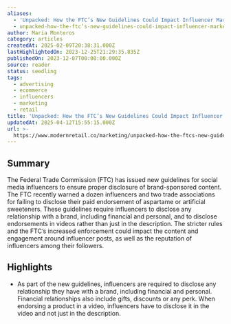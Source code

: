 ```yaml
---
aliases:
  - 'Unpacked: How the FTC’s New Guidelines Could Impact Influencer Marketing'
  - unpacked-how-the-ftc’s-new-guidelines-could-impact-influencer-marketing
author: Maria Monteros
category: articles
createdAt: 2025-02-09T20:38:31.000Z
lastHighlightedOn: 2023-12-25T21:29:35.835Z
publishedOn: 2023-12-07T00:00:00.000Z
source: reader
status: seedling
tags:
  - advertising
  - ecommerce
  - influencers
  - marketing
  - retail
title: 'Unpacked: How the FTC’s New Guidelines Could Impact Influencer Marketing'
updatedAt: 2025-04-12T15:55:15.000Z
url: >-
  https://www.modernretail.co/marketing/unpacked-how-the-ftcs-new-guidelines-could-impact-influencer-marketing/?utm_source=mrdis&utm_campaign=ecommerceweekly&utm_medium=email
---
```

## Summary

The Federal Trade Commission (FTC) has issued new guidelines for social media influencers to ensure proper disclosure of brand-sponsored content. The FTC recently warned a dozen influencers and two trade associations for failing to disclose their paid endorsement of aspartame or artificial sweeteners. These guidelines require influencers to disclose any relationship with a brand, including financial and personal, and to disclose endorsements in videos rather than just in the description. The stricter rules and the FTC’s increased enforcement could impact the content and engagement around influencer posts, as well as the reputation of influencers among their followers.

## Highlights

- As part of the new guidelines, influencers are required to disclose any relationship they have with a brand, including financial and personal. Financial relationships also include gifts, discounts or any perk. When endorsing a product in a video, influencers have to disclose it in the video and not just in the description.
